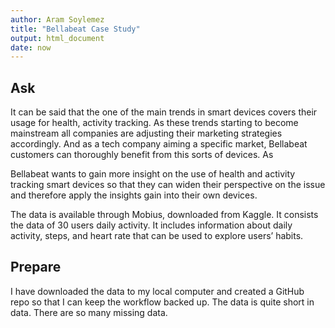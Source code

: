 ```yaml
---
author: Aram Soylemez
title: "Bellabeat Case Study"
output: html_document
date: now
---
```


## Ask

It can be said that the one of the main trends in smart devices covers their usage for health, activity tracking. As these trends starting to become mainstream all companies are adjusting their marketing strategies accordingly. And as a tech company aiming a specific market, Bellabeat customers can thoroughly benefit from this sorts of devices. As

Bellabeat wants to gain more insight on the use of health and activity tracking smart devices so that they can widen their perspective on the issue and therefore apply the insights gain into their own devices.

The data is available through Mobius, downloaded from Kaggle. It consists the data of 30 users daily activity. It includes information about daily activity, steps, and heart rate that can be used to explore users’ habits.

## Prepare

I have downloaded the data to my local computer and created a GitHub repo so that I can keep the workflow backed up. The data is quite short in data. There are so many missing data.
